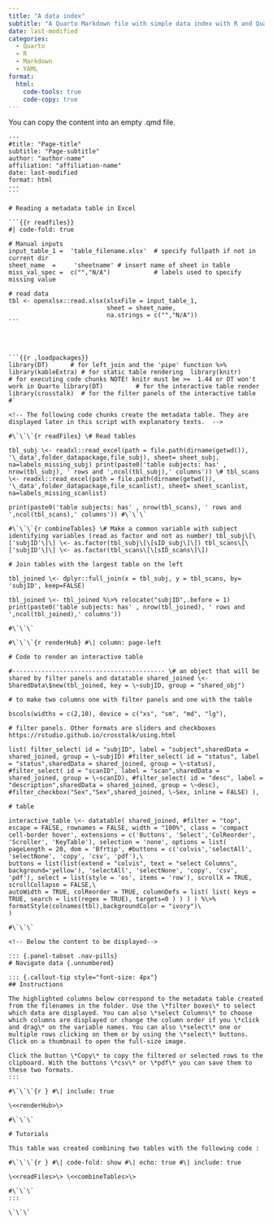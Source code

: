 ```yaml
---
title: "A data index"
subtitle: "A Quarto Markdown file with simple data index with R and Quarto" 
date: last-modified
categories:
  - Quarto
  - R
  - Markdown
  - YAML
format: 
  html:
    code-tools: true
    code-copy: true
---
```


You can copy the content into an empty .qmd file. 


````
--- 
#title: "Page-title"
subtitle: "Page-subtitle"
author: "author-name"
affiliation: "affiliation-name"
date: last-modified
format: html 
---
``` 

# Reading a metadata table in Excel 

```{{r readfiles}}
#| code-fold: true   

# Manual inputs
input_table_1 =  'table_filename.xlsx'  # specify fullpath if not in current dir
sheet_name  =     'sheetname' # insert name of sheet in table
miss_val_spec =  c("","N/A")            # labels used to specify missing value

# read data
tbl <- openxlsx::read.xlsx(xlsxFile = input_table_1,
                           sheet = sheet_name,
                           na.strings = c("","N/A"))
``` 



 
```{{r ,loadpackages}} 
library(DT)      # for left_join and the 'pipe' function %>%  library(kableExtra) # for static table rendering  library(knitr)      # for executing code chunks NOTE! knitr must be >=  1.44 or DT won't work in Quarto library(DT)         # for the interactive table render library(crosstalk)  # for the filter panels of the interactive table #`

<!-- The following code chunks create the metadata table. They are displayed later in this script with explanatory texts.  -->

#\`\`\`{r readFiles} \# Read tables

tbl_subj \<- readxl::read_excel(path = file.path(dirname(getwd()), '\_data',folder_datapackage,file_subj), sheet= sheet_subj, na=labels_missing_subj) print(paste0('table subjects: has' , nrow(tbl_subj), ' rows and ',ncol(tbl_subj),' columns')) \# tbl_scans \<- readxl::read_excel(path = file.path(dirname(getwd()), '\_data',folder_datapackage,file_scanlist), sheet= sheet_scanlist, na=labels_missing_scanlist)

print(paste0('table subjects: has' , nrow(tbl_scans), ' rows and ',ncol(tbl_scans),' columns')) #\`\`\`

#\`\`\`{r combineTables} \# Make a common variable with subject identifying variables (read as factor and not as number) tbl_subj\[\['subjID'\]\] \<- as.factor(tbl_subj\[\[sID_subj\]\]) tbl_scans\[\['subjID'\]\] \<- as.factor(tbl_scans\[\[sID_scans\]\])

# Join tables with the largest table on the left

tbl_joined \<- dplyr::full_join(x = tbl_subj, y = tbl_scans, by= 'subjID', keep=FALSE)

tbl_joined \<- tbl_joined %\>% relocate("subjID",.before = 1) print(paste0('table subjects: has' , nrow(tbl_joined), ' rows and ',ncol(tbl_joined),' columns'))

#\`\`\`

#\`\`\`{r renderHub} #\| column: page-left

# Code to render an interactive table

#------------------------------------------ \# an object that will be shared by filter panels and datatable shared_joined \<- SharedData\$new(tbl_joined, key = \~subjID, group = "shared_obj")

# to make two columns one with filter panels and one with the table

bscols(widths = c(2,10), device = c("xs", "sm", "md", "lg"),

# filter panels. Other formats are sliders and checkboxes https://rstudio.github.io/crosstalk/using.html

list( filter_select( id = "subjID", label = "subject",sharedData = shared_joined, group = \~subjID) #filter_select( id = "status", label = "status",sharedData = shared_joined, group = \~status), #filter_select( id = "scanID", label = "scan",sharedData = shared_joined, group = \~scanID), #filter_select( id = "desc", label = "description",sharedData = shared_joined, group = \~desc), #filter_checkbox("Sex","Sex",shared_joined, \~Sex, inline = FALSE) ),

# table

interactive_table \<- datatable( shared_joined, #filter = "top", escape = FALSE, rownames = FALSE, width = "100%", class = 'compact cell-border hover', extensions = c('Buttons', 'Select','ColReorder', 'Scroller', 'KeyTable'), selection = 'none', options = list( pageLength = 20, dom = 'Bfrtip', #buttons = c('colvis','selectAll', 'selectNone', 'copy', 'csv', 'pdf'),\
buttons = list(list(extend = "colvis", text = "select Columns", background='yellow'), 'selectAll', 'selectNone', 'copy', 'csv', 'pdf'), select = list(style = 'os', items = 'row'), scrollX = TRUE, scrollCollapse = FALSE,\
autoWidth = TRUE, colReorder = TRUE, columnDefs = list( list( keys = TRUE, search = list(regex = TRUE), targets=0 ) ) ) ) %\>% formatStyle(colnames(tbl),backgroundColor = "ivory")\
)

#\`\`\`

<!-- Below the content to be displayed-->

::: {.panel-tabset .nav-pills}
# Navigate data {.unnumbered}

::: {.callout-tip style="font-size: 4px"}
## Instructions

The highlighted columns below correspond to the metadata table created from the filenames in the folder. Use the \*filter boxes\* to select which data are displayed. You can also \*select Columns\* to choose which columns are displayed or change the column order if you \*click and drag\* on the variable names. You can also \*select\* one or multiple rows clicking on them or by using the \*select\* buttons. Click on a thumbnail to open the full-size image.

Click the button \*Copy\* to copy the filtered or selected rows to the clipboard. With the buttons \*csv\* or \*pdf\* you can save them to these two formats.
:::

#\`\`\`{r } #\| include: true

\<<renderHub>\>

#\`\`\`

# Tutorials

This table was created combining two tables with the following code :

#\`\`\`{r } #\| code-fold: show #\| echo: true #\| include: true

\<<readFiles>\> \<<combineTables>\>

#\`\`\`
:::

\`\`\`
````` 
